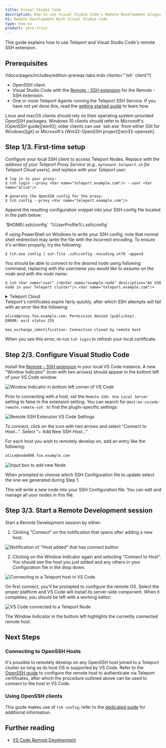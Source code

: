 ```yaml
---
title: Visual Studio Code
description: How to use Visual Studio Code's Remote Development plugin with Teleport
h1: Remote Development With Visual Studio Code
type: how-to
product: zero-trust
---
```


This guide explains how to use Teleport and Visual Studio Code's remote SSH extension.

## Prerequisites

(!docs/pages/includes/edition-prereqs-tabs.mdx clients="\`tsh\` client"!)

- OpenSSH client.
- Visual Studio Code with the [Remote - SSH extension](https://code.visualstudio.com/docs/remote/ssh#_system-requirements)
  for the Remote - SSH extension.
- One or more Teleport Agents running the Teleport SSH Service. If you have not yet
  done this, read the
  [getting started guide](../getting-started.mdx) to learn how.

<Admonition type="note">
Linux and macOS clients should rely on their operating system-provided OpenSSH
packages. Windows 10 clients should refer to Microsoft's [OpenSSH guide][win10];
older clients can use `ssh.exe` from either [Git for Windows][git] or
Microsoft's [Win32-OpenSSH project][win32-openssh].
</Admonition>

## Step 1/3. First-time setup

Configure your local SSH client to access Teleport Nodes. Replace <Var name="teleport.example.com" description="Path to your Teleport Proxy Service or Cloud tenant"/> with the address of your Teleport Proxy Service (e.g., `mytenant.teleport.sh` for Teleport Cloud users), and replace <Var name="alice" description="Your teleport user"/> with your Teleport user.

```code
# log in to your proxy:
$ tsh login --proxy <Var name="teleport.example.com"/> --user <Var name="alice"/>

# generate the OpenSSH config for the proxy:
$ tsh config --proxy <Var name="teleport.example.com"/>
```

Append the resulting configuration snippet into your SSH config file located
in the path below:

<Tabs>
<TabItem label="Linux/macOS">
`$HOME/.ssh/config`
</TabItem>
<TabItem label="Windows">
`%UserProfile%\.ssh\config`

<Admonition type="warning">

If using PowerShell on Windows to write your SSH config, note that normal
shell redirection may write the file with the incorrect encoding. To
ensure it's written properly, try the following:

```code
$ tsh.exe config | out-file .ssh\config -encoding utf8 -append
```

</Admonition>
</TabItem>
</Tabs>

You should be able to connect to the desired node using following command,
replacing <Var name="user" /> with the username you would like to assume on the
node and <Var name="example-node" /> with the node name:

```code
$ ssh <Var name="user" />@<Var name="example-node" description="An SSH node in your Teleport cluster"/>.<Var name="teleport.example.com"/>
```

<details>
<summary>Teleport Cloud</summary>
The SSH config you generated earlier instructs your SSH client to run `tsh proxy ssh` to access a Node in your Teleport cluster. However, running an `ssh` command against the Teleport Proxy Service at `yourtenant.teleport.sh` will result in an error.
</details>

<Admonition type="note">
Teleport's certificates expire fairly quickly, after which SSH
attempts will fail with an error like the following:

```txt
alice@proxy.foo.example.com: Permission denied (publickey).
ERROR: exit status 255

kex_exchange_identification: Connection closed by remote host
```

When you see this error, re-run `tsh login` to refresh your local certificate.
</Admonition>

## Step 2/3. Configure Visual Studio Code

Install the [Remote - SSH extension][remote-ssh] in your local VS Code instance.
A new "Window Indicator" (icon with two arrows) should appear in the bottom left of your VS Code window.

![Window Indicator in bottom left corner of VS Code](../../../../img/vscode/window-indicator.png)

Prior to connecting with a host, set the `Remote.SSH: Use Local Server` setting
to false in the extension setting. You can search for
`@ext:ms-vscode-remote.remote-ssh ` to find the plugin-specific settings.

![Remote SSH Extension VS Code Settings](../../../../img/vscode/settings.png)

To connect, click on the icon with two arrows and select "Connect to Host...".
Select "+ Add New SSH Host..."

For each host you wish to remotely develop on, add an entry like the following:

```txt
alice@node000.foo.example.com
```

![Input box to add new Node](../../../../img/vscode/add-host.png)

When prompted to choose which SSH Configuration file to update select the one we generated during Step 1.

This will write a new node into your SSH Configuration file. You can edit and manage all your nodes in this file.

## Step 3/3. Start a Remote Development session

Start a Remote Development session by either:

1. Clicking "Connect" on the notification that opens after adding a new host.

![Notification of "Host added" that has connect button](../../../../img/vscode/host-added-notification.png)

2. Clicking on the Window Indicator again and selecting "Connect to Host".
You should see the host you just added and any others in your Configuration file in the drop down.

![Connecting to a Teleport host in VS Code](../../../../img/vscode/select-host-to-connect.png)

On first connect, you'll be prompted to configure the remote OS. Select the
proper platform and VS Code will install its server-side component. When it
completes, you should be left with a working editor:

![VS Code connected to a Teleport Node](../../../../img/vscode/connected-editor.png)

The Window Indicator in the bottom left highlights the currently connected remote host.

## Next Steps

### Connecting to OpenSSH Hosts

It's possible to remotely develop on any OpenSSH host joined to a Teleport
cluster so long as its host OS is supported by VS Code. Refer to the
[OpenSSH guide](../openssh/openssh.mdx) to configure the remote host to authenticate via
Teleport certificates, after which the procedure outlined above can be used to
connect to the host in VS Code.

### Using OpenSSH clients

This guide makes use of `tsh config`; refer to the
[dedicated guide](../openssh/openssh.mdx) for additional information.

## Further reading
- [VS Code Remote Development](https://code.visualstudio.com/docs/remote/remote-overview)

[remote-ssh]: https://marketplace.visualstudio.com/items?itemName=ms-vscode-remote.remote-ssh
[win10]: https://docs.microsoft.com/en-us/windows-server/administration/openssh/openssh_install_firstuse
[git]: https://git-scm.com/downloads
[remote-ssh-docs]: https://code.visualstudio.com/docs/remote/ssh
[win32-openssh]: https://github.com/powershell/Win32-OpenSSH
